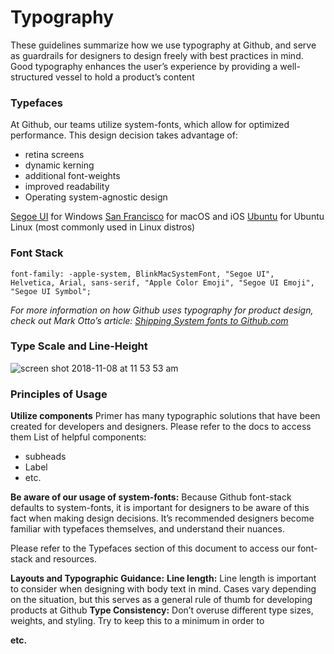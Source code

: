 # Typography

These guidelines summarize how we use typography at Github, and serve as guardrails for designers to design freely with best practices in mind.
Good typography enhances the user’s experience by providing a well-structured vessel to hold a product’s content

### Typefaces

At Github, our teams utilize system-fonts, which allow for optimized performance. This design decision takes advantage of:

- retina screens
- dynamic kerning
- additional font-weights
- improved readability
- Operating system-agnostic design

[Segoe UI](https://developer.microsoft.com/en-us/fabric#/resources) for Windows
[San Francisco](https://developer.apple.com/fonts/) for macOS and iOS
[Ubuntu](https://design.ubuntu.com/font/) for Ubuntu Linux (most commonly used in Linux distros)

### Font Stack

```
font-family: -apple-system, BlinkMacSystemFont, "Segoe UI",
Helvetica, Arial, sans-serif, "Apple Color Emoji", "Segoe UI Emoji", "Segoe UI Symbol";
```

_For more information on how Github uses typography for product design, check out Mark Otto’s article: [Shipping System fonts to Github.com](http://markdotto.com/2018/02/07/github-system-fonts/)_

### Type Scale and Line-Height

![screen shot 2018-11-08 at 11 53 53 am](https://user-images.githubusercontent.com/24916540/48284439-469d6880-e414-11e8-990a-9195e03d73fc.png)

### Principles of Usage

**Utilize components**
Primer has many typographic solutions that have been created for developers and designers. Please refer to the docs to access them
List of helpful components:

- subheads
- Label
- etc.

**Be aware of our usage of system-fonts:**
Because Github font-stack defaults to system-fonts, it is important for designers to be aware of this fact when making design decisions. It’s recommended designers become familiar with typefaces themselves, and understand their nuances.

Please refer to the Typefaces section of this document to access our font-stack and resources.

**Layouts and Typographic Guidance:**
**Line length:**
Line length is important to consider when designing with body text in mind. Cases vary depending on the situation, but this serves as a general rule of thumb for developing products at Github
**Type Consistency:**
Don’t overuse different type sizes, weights, and styling. Try to keep this to a minimum in order to

**etc.**

